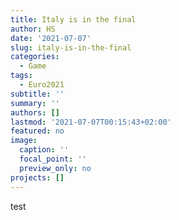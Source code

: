 ```yaml
---
title: Italy is in the final
author: HS
date: '2021-07-07'
slug: italy-is-in-the-final
categories:
  - Game
tags:
  - Euro2021
subtitle: ''
summary: ''
authors: []
lastmod: '2021-07-07T00:15:43+02:00'
featured: no
image:
  caption: ''
  focal_point: ''
  preview_only: no
projects: []
---
```


test